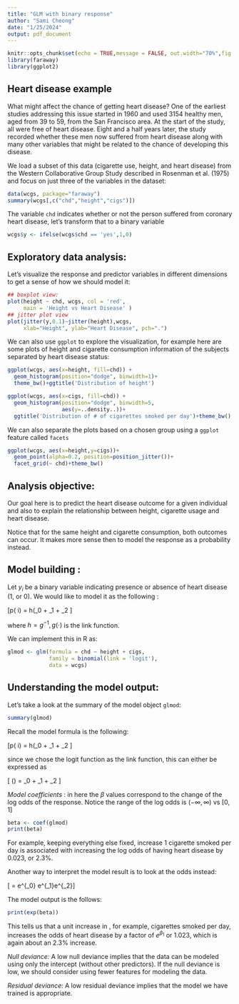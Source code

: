 ```yaml
---
title: "GLM with binary response"
author: "Sami Cheong"
date: "1/25/2024"
output: pdf_document
---
```


```r
knitr::opts_chunk$set(echo = TRUE,message = FALSE, out.width="70%",fig.pos='center')
library(faraway)
library(ggplot2)
```

## Heart disease example 

What might affect the chance of getting heart disease? One of the earliest studies addressing this issue started in 1960 and used 3154 healthy men, aged from 39 to 59, from the San Francisco area. At the start of the study, all were free of heart disease. Eight and a half years later, the study recorded whether these men now suffered from heart disease along with many other variables that might be related to the chance of developing this disease. 

We load a subset of this data (cigarette use, height, and heart disease) from the Western Collaborative Group Study described in Rosenman et al. (1975) and focus on just three of the variables in the dataset:

```r
data(wcgs, package="faraway")
summary(wcgs[,c("chd","height","cigs")])
```

The variable `chd` indicates whether or not the person suffered from coronary heart disease, let's transform that to a binary variable 

```r
wcgs$y <- ifelse(wcgs$chd == 'yes',1,0)

```

## Exploratory data analysis:

Let's visualize the response and predictor variables in different dimensions to get a sense of how we should model it:

```r
## boxplot view:
plot(height ~ chd, wcgs, col = 'red',
     main = 'Height vs Heart Disease' )
## jitter plot view
plot(jitter(y,0.1)~jitter(height),wcgs,
     xlab="Height", ylab="Heart Disease", pch=".")

```


We can also use `ggplot` to explore the visualization, for example here are some plots of height and cigarette consumption information of the subjects separated by heart disease status:

```r
ggplot(wcgs, aes(x=height, fill=chd)) + 
  geom_histogram(position="dodge", binwidth=1)+
  theme_bw()+ggtitle('Distribution of height')

ggplot(wcgs, aes(x=cigs, fill=chd)) + 
  geom_histogram(position="dodge", binwidth=5, 
                 aes(y=..density..))+
  ggtitle('Distribution of # of cigarettes smoked per day')+theme_bw()

```


We can also separate the plots based on a chosen group using a `ggplot` feature called `facets`

```r
ggplot(wcgs, aes(x=height,y=cigs))+
  geom_point(alpha=0.2, position=position_jitter())+
  facet_grid(~ chd)+theme_bw()

```



## Analysis objective:   

Our goal here is to predict the heart disease outcome for a given individual and also to explain the relationship between height, cigarette usage and heart disease. 

Notice that for the same height and cigarette consumption, both outcomes can occur. It makes more sense then to model the response as a probability instead.

## Model building :

Let $y_i$ be a binary variable indicating presence or absence of heart disease (1, or 0). We would like to model it as the following :

\[p(\text{Heart disease for subject} i) = h(\beta_0 + \beta_1 \text{(Height)} + \beta_2 \text{(Cigarette use)}\]

where $h = g^{-1}, g(\cdot)$ is the link function.

We can implement this in R as:

```r

glmod <- glm(formula = chd ~ height + cigs, 
             family = binomial(link = 'logit'), 
             data = wcgs)

```

## Understanding the model output:

Let's take a look at the summary of the model object `glmod`:


```r

summary(glmod)

```


Recall the model formula is the following:

\[p(\text{Heart disease for subject} i) = h(\beta_0 + \beta_1 \text{(Height)} + \beta_2 \text{(Cigarette use)}\]

since we chose the logit function as the link function, this can either be expressed as 

\[
\log(\frac{p}{1-p}) = \beta_0 + \beta_1 \text{(Height)} + \beta_2 \text{(Cigarette use)} 
\]

*Model coefficients* : in here the $\beta$ values correspond to the change of the log odds of the response. Notice the range of the log odds is $(-\infty,\infty)$ vs $[0,1]$

```r

beta <- coef(glmod)
print(beta)

```

For example, keeping everything else fixed, increase 1 cigarette smoked per day is associated with increasing the log odds of having heart disease by 0.023, or 2.3%.

Another way to interpret the model result is to look at the odds instead:

\[ \text{odds of heart disease} = e^{\beta_0} e^{\beta_1\text{Height}}e^{\beta_2\text{Cigs}}\]

The model output is the follows:

```r

print(exp(beta))
```

This tells us that a unit increase in , for example, cigarettes smoked per day, increases the odds of heart disease by a factor of $e^{\beta_1}$ or 1.023, which is again about an 2.3% increase.

*Null deviance:* A low null deviance implies that the data can be modeled using only the intercept (without other predictors). If the null deviance is low, we should consider using fewer features for modeling the data.

*Residual deviance:* A low residual deviance implies that the model we have trained is appropriate.
